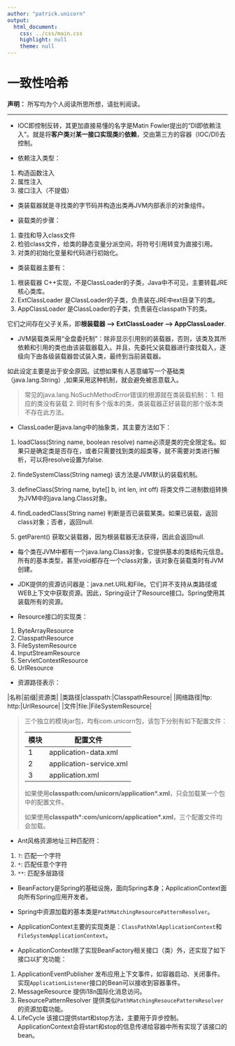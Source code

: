 ```yaml
---
author: "patrick.unicorn"
output:
  html_document:
    css: ../css/main.css
    highlight: null
    theme: null
---
```


一致性哈希
===

**声明：** 所写均为个人阅读所思所想，请批判阅读。

* * *

+ IOC即控制反转，其更加直接易懂的名字是Matin Fowler提出的“DI即依赖注入”。就是将**客户类**对**某一接口实现类**的**依赖**，交由第三方的容器（IOC/DI)去控制。

+ 依赖注入类型：

1. 构造函数注入
2. 属性注入
3. 接口注入（不提倡）

+ 类装载器就是寻找类的字节码并构造出类再JVM内部表示的对象组件。

+ 装载类的步骤：

1. 查找和导入class文件
2. 检验class文件，给类的静态变量分派空间，将符号引用转变为直接引用。
3. 对类的初始化变量和代码进行初始化。

+ 类装载器主要有：

1. 根装载器 C++实现，不是ClassLoader的子类，Java中不可见，主要转载JRE核心类库。
2. ExtClassLoader  是ClassLoader的子类，负责装在JRE中ext目录下的类。
3. AppClassLoader 是ClassLoader的子类，负责装在classpath下的类。

它们之间存在父子关系，即**根装载器 --> ExtClassLoader --> AppClassLoader**. 

+ JVM装载类采用“全盘委托制”：除非显示引用别的装载器，否则，该类及其所依赖和引用的类也由该装载器载入。并且，先委托父装载器进行查找载入，逐级向下由各级装载器尝试装入类，最终到当前装载器。

如此设定主要是出于安全原因。试想如果有人恶意编写一个基础类（java.lang.String）,如果采用这种机制，就会避免被恶意载入。

<blockquote>
常见的java.lang.NoSuchMethodError错误的根源就在类装载机制：
1. 相应的类没有装载
2. 同时有多个版本的类，类装载器正好装载的那个版本类不存在此方法。
</blockquote>

+ ClassLoader是java.lang中的抽象类，其主要方法如下：

1. loadClass(String name, boolean resolve) name必须是类的完全限定名。如果只是确定类是否存在，或者只需要找到类的超类等，就不需要对类进行解析，可以将resolve设置为false.

2. findeSystemClass(String nameg) 该方法是JVM默认的装载机制。

3. defineClass(String name, byte[] b, int len, int off) 将类文件二进制数组转换为JVM中的java.lang.Class对象。

4. findLoadedClass(String name) 判断是否已装载某类。如果已装载，返回class对象；否者，返回null.

5. getParent() 获取父装载器，因为根装载器无法获得，因此会返回null.

+ 每个类在JVM中都有一个java.lang.Class对象，它提供基本的类结构元信息。所有的基本类型，甚至void都存在一个class对象，该对象在装载类时有JVM创建。

+ JDK提供的资源访问器是：java.net.URL和File。它们并不支持从类路径或WEB上下文中获取资源。因此，Spring设计了Resource接口。Spring使用其装载所有的资源。

+ Resource接口的实现类：

1. ByteArrayResource
2. ClasspathResource
3. FileSystemResource
4. InputStreamResource
5. ServletContextResource
6. UrlResource

+ 资源路径表示：

|名称|前缀|资源类|
|类路径|classpath:|ClasspathResource|
|网络路径|ftp: http:|UrlResource|
|文件|file:|FileSystemResource|

<blockquote>
三个独立的模块jar包，均有com.unicorn包，该包下分别有如下配置文件：

|模块|配置文件|
|--|--|
|1|application-data.xml|
|2|application-service.xml|
|3|application.xml|

如果使用**classpath:com/unicorn/application\*.xml**，只会加载某一个包中的配置文件。

如果使用**classpath\*:com/unicorn/application\*.xml**，三个配置文件均会加载。 
</blockquote>

+ Ant风格资源地址三种匹配符：

1. `?`: 匹配一个字符
2. `*`: 匹配任意个字符
3. `**`: 匹配多层路径

+ BeanFactory是Spring的基础设施，面向Spring本身；ApplicationContext面向所有Spring应用开发者。

+ Spring中资源加载的基本类是`PathMatchingResourcePatternResolver`。

+ ApplicationContext主要的实现类是：`ClassPathXmlApplicationContext`和`FileSystemApplicationContext`。

+ ApplicationContext除了实现BeanFactory相关接口（类）外，还实现了如下接口以扩充功能：

1. ApplicationEventPublisher 发布应用上下文事件，如容器启动、关闭事件。实现`ApplicationListener`接口的Bean可以接收到容器事件。
2. MessageResource 提供i18n国际化消息访问。
3. ResourcePatternResolver 提供类似`PathMatchingResoucePatternResolver`的资源加载功能。
4. LifeCycle 该接口提供start和stop方法，主要用于异步控制。ApplicationContext会将start和stop的信息传递给容器中所有实现了该接口的bean。

